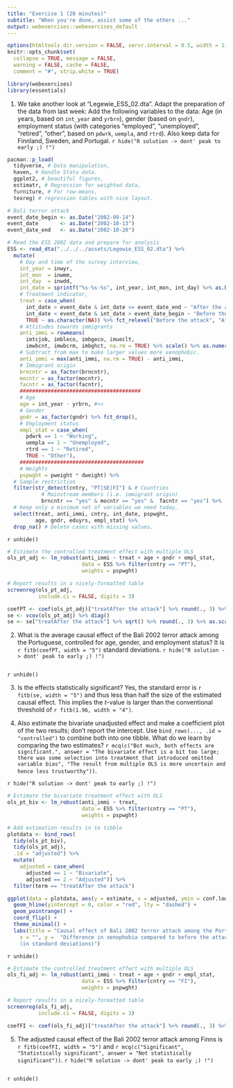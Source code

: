 ```yaml
---
title: "Exercise 1 (20 minutes)"
subtitle: "When you're done, assist some of the others ..."
output: webexercises::webexercises_default
---
```


```r
options(htmltools.dir.version = FALSE, servr.interval = 0.5, width = 115, digits = 2)
knitr::opts_chunk$set(
  collapse = TRUE, message = FALSE, 
  warning = FALSE, cache = FALSE,
  comment = "#", strip.white = TRUE)

library(webexercises)
library(essentials)
```

1. We take another look at "Legewie_ESS_02.dta". Adapt the preparation of the data from last week: Add the following variables to the data: Age (in years, based on `int_year` and `yrbrn`), gender (based on `gndr`), employment status (with categories "employed", "unemployed", "retired", "other",  based on `pdwrk`, `uempla`, and `rtrd`). Also keep data for Finnland, Sweden, and Portugal.
`r hide("R solution -> dont' peak to early ;) !")`
```r
pacman::p_load(
  tidyverse, # Data manipulation,
  haven, # Handle Stata data.
  ggplot2, # beautiful figures,
  estimatr, # Regression for weighted data,
  furniture, # For row-means,
  texreg) # regression tables with nice layout.

# Bali terror attack
event_date_begin <- as.Date("2002-09-14")
event_date       <- as.Date("2002-10-13")
event_date_end   <- as.Date("2002-10-20")

# Read the ESS 2002 data and prepare for analysis
ESS <- read_dta("../../../assets/Legewie_ESS_02.dta") %>%
  mutate(
    # Day and time of the survey interview,
    int_year = inwyr,
    int_mon  = inwmm,
    int_day  = inwdd,
    int_date = sprintf("%s-%s-%s", int_year, int_mon, int_day) %>% as.Date(),
    # Treatment indicator,
    treat = case_when(
      int_date > event_date & int_date <= event_date_end ~ "After the attack",
      int_date < event_date & int_date > event_date_begin ~ "Before the attack",
      TRUE ~ as.character(NA)) %>% fct_relevel("Before the attack", "After the attack"),
    # Attitudes towards immigrants
    anti_immi = rowmeans(
      imtcjob, imbleco, imbgeco, imueclt,
      imwbcnt, imwbcrm, imbghct, na.rm = TRUE) %>% scale() %>% as.numeric(),
    # Subtract from max to make larger values more xenophobic.
    anti_immi = max(anti_immi, na.rm = TRUE) - anti_immi,
    # Immigrant origin
    brncntr = as_factor(brncntr),
    mocntr = as_factor(mocntr),
    facntr = as_factor(facntr),
    #######################################
    # Age
    age = int_year - yrbrn, #<<
    # Gender
    gndr = as_factor(gndr) %>% fct_drop(),
    # Employment status
    empl_stat = case_when(
      pdwrk == 1 ~ "Working",
      uempla == 1 ~ "Unemployed",
      rtrd == 1 ~ "Retired",
      TRUE ~ "Other"),
    ########################################
    # Weights
    pspwght = pweight * dweight) %>%
  # Sample restriction        
  filter(str_detect(cntry, "PT|SE|FI") & # Countries
           # Mainstream members (i.e. immigrant origin)
           brncntr == "yes" & mocntr == "yes" &  facntr == "yes") %>%
  # Keep only a minimum set of variables we need today,
  select(treat, anti_immi, cntry, int_date, pspwght,
         age, gndr, eduyrs, empl_stat) %>%
  drop_na() # Delete cases with missing values.
```
`r unhide()`


```r
# Estimate the controlled treatment effect with multiple OLS
ols_pt_adj <- lm_robust(anti_immi ~ treat + age + gndr + empl_stat, 
                        data = ESS %>% filter(cntry == "PT"), 
                        weights = pspwght)

# Report results in a nicely-formatted table
screenreg(ols_pt_adj, 
          include.ci = FALSE, digits = 3)
```

```r
coefPT <- coef(ols_pt_adj)["treatAfter the attack"] %>% round(., 3) %>% as.scalar()
se <- vcov(ols_pt_adj) %>% diag()
se <- se["treatAfter the attack"] %>% sqrt() %>% round(., 3) %>% as.scalar()
```

2. What is the average causal effect of the Bali 2002 terror attack among the Portuguese, controlled for age, gender, and employment status? It is `r fitb(coefPT, width = "5")` standard deviations.
`r hide("R solution -> dont' peak to early ;) !")`
```r
```
`r unhide()`

3. Is the effects statistically significant? Yes, the standard error is `r fitb(se, width = "5")` and thus less than half the size of the estimated causal effect. This implies the *t*-value is larger than the conventional threshold of `r fitb(1.96, width = "4")`.

4. Also estimate the bivariate unadjusted effect and make a coefficient plot of the two results; don't report the intercept. Use `bind_rows(..., .id = "controlled")` to combine both into one tibble. What do we learn by comparing the two estimates? `r mcq(c("Bot much, both effects are significant.", answer = "The bivariate effect is a bit too large; there was some selection into treatment that introduced omitted variable bias", "The result from multiple OLS is more uncertain and hence less trustworthy"))`.

`r hide("R solution -> dont' peak to early ;) !")`
```r
# Estimate the bivariate treatment effect with OLS
ols_pt_biv <- lm_robust(anti_immi ~ treat, 
                        data = ESS %>% filter(cntry == "PT"), 
                        weights = pspwght)

# Add estimation results in to tibble
plotdata <- bind_rows(
  tidy(ols_pt_biv), 
  tidy(ols_pt_adj), 
  .id = "adjusted") %>%
  mutate(
    adjusted = case_when(
      adjusted == 1 ~ "Bivariate",
      adjusted == 2 ~ "Adjusted")) %>%
  filter(term == "treatAfter the attack")

ggplot(data = plotdata, aes(y = estimate, x = adjusted, ymin = conf.low, ymax = conf.high)) +
  geom_hline(yintercept = 0, color = "red", lty = "dashed") + 
  geom_pointrange() + 
  coord_flip() +
  theme_minimal() + 
  labs(title = "Causal effect of Bali 2002 terror attack among the Portuguese",
    x = "", y =  "Difference in xenophobia compared to before the attack
    (in standard deviations)")
```
`r unhide()`

```r
# Estimate the controlled treatment effect with multiple OLS
ols_fi_adj <- lm_robust(anti_immi ~ treat + age + gndr + empl_stat, 
                        data = ESS %>% filter(cntry == "FI"), 
                        weights = pspwght)

# Report results in a nicely-formatted table
screenreg(ols_fi_adj, 
          include.ci = FALSE, digits = 3)
```

```r
coefFI <- coef(ols_fi_adj)["treatAfter the attack"] %>% round(., 3) %>% as.scalar()
```

5. The adjusted causal effect of the Bali 2002 terror attack among Finns is `r fitb(coefFI, width = "5")` and `r mcq(c("Significant", "Statistically significant", answer = "Not statistically significant"))`.
`r hide("R solution -> dont' peak to early ;) !")`
```r
```
`r unhide()`